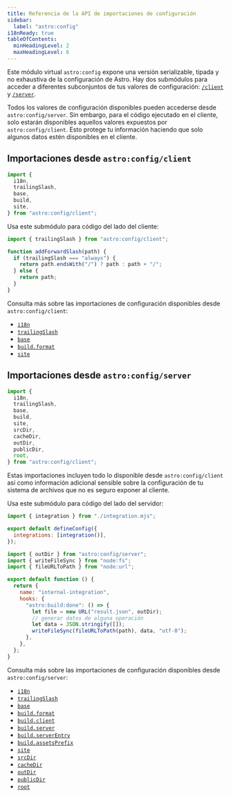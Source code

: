 ```yaml
---
title: Referencia de la API de importaciones de configuración
sidebar:
  label: "astro:config"
i18nReady: true
tableOfContents:
  minHeadingLevel: 2
  maxHeadingLevel: 6
---
```



<p><Since v="5.7.0" /></p>

Este módulo virtual `astro:config` expone una versión serializable, tipada y no exhaustiva de la configuración de Astro. Hay dos submódulos para acceder a diferentes subconjuntos de tus valores de configuración: [`/client`](#importaciones-desde-astroconfigclient) y [`/server`](#importaciones-desde-astroconfigserver).

Todos los valores de configuración disponibles pueden accederse desde `astro:config/server`. Sin embargo, para el código ejecutado en el cliente, solo estarán disponibles aquellos valores expuestos por `astro:config/client`. Esto protege tu información haciendo que solo algunos datos estén disponibles en el cliente.

## Importaciones desde `astro:config/client`

```js
import {
  i18n, 
  trailingSlash,
  base,
  build,
  site,
} from "astro:config/client";
```

Usa este submódulo para código del lado del cliente:

```js title="src/utils.js" ins={1} ins="trailingSlash"
import { trailingSlash } from "astro:config/client";

function addForwardSlash(path) {
  if (trailingSlash === "always") {
    return path.endsWith("/") ? path : path + "/";
  } else {
    return path;
  }
}
```

Consulta más sobre las importaciones de configuración disponibles desde `astro:config/client`:

- [`i18n`](/es/reference/configuration-reference/#i18n)
- [`trailingSlash`](/es/reference/configuration-reference/#trailingslash)
- [`base`](/es/reference/configuration-reference/#base)
- [`build.format`](/es/reference/configuration-reference/#buildformat)
- [`site`](/es/reference/configuration-reference/#site)

## Importaciones desde `astro:config/server`

```js
import {
  i18n,
  trailingSlash,
  base,
  build,
  site,
  srcDir,
  cacheDir,
  outDir,
  publicDir,
  root,
} from "astro:config/client";
```

Estas importaciones incluyen todo lo disponible desde `astro:config/client` así como información adicional sensible sobre la configuración de tu sistema de archivos que no es seguro exponer al cliente.

Usa este submódulo para código del lado del servidor:

```js title="astro.config.mjs"
import { integration } from "./integration.mjs";

export default defineConfig({
  integrations: [integration()],
});
```

```js title="integration.mjs" ins={1} ins="outDir"
import { outDir } from "astro:config/server";
import { writeFileSync } from "node:fs";
import { fileURLToPath } from "node:url";

export default function () {
  return {
    name: "internal-integration",
    hooks: {
      "astro:build:done": () => {
        let file = new URL("result.json", outDir);
        // generar datos de alguna operación
        let data = JSON.stringify([]);
        writeFileSync(fileURLToPath(path), data, "utf-8");
      },
    },
  };
}
```

Consulta más sobre las importaciones de configuración disponibles desde `astro:config/server`:

- [`i18n`](/es/reference/configuration-reference/#i18n)
- [`trailingSlash`](/es/reference/configuration-reference/#trailingslash)
- [`base`](/es/reference/configuration-reference/#base)
- [`build.format`](/es/reference/configuration-reference/#buildformat)
- [`build.client`](/es/reference/configuration-reference/#buildclient)
- [`build.server`](/es/reference/configuration-reference/#buildserver)
- [`build.serverEntry`](/es/reference/configuration-reference/#buildserverentry)
- [`build.assetsPrefix`](/es/reference/configuration-reference/#buildassetsprefix)
- [`site`](/es/reference/configuration-reference/#site)
- [`srcDir`](/es/reference/configuration-reference/#srcdir)
- [`cacheDir`](/es/reference/configuration-reference/#cachedir)
- [`outDir`](/es/reference/configuration-reference/#outdir)
- [`publicDir`](/es/reference/configuration-reference/#publicdir)
- [`root`](/es/reference/configuration-reference/#root)
